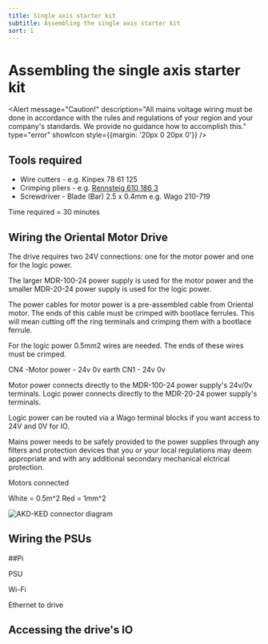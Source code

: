 ```yaml
---
title: Single axis starter kit
subtitle: Assembling the single axis starter kit
sort: 1
---
```




# Assembling the single axis starter kit

<Alert message="Caution!" description="All mains voltage wiring must be done in accordance with the rules and regulations of your region and your company's standards. We provide no guidance how to accomplish this." type="error" showIcon style={{margin: '20px 0 20px 0'}} />

## Tools required

* Wire cutters - e.g. Kinpex 78 61 125
* Crimping pliers - e.g. <a href="https://www.rennsteig.com/en/products/crimping/198-ferrule-crimping-tool-pew-8-184-8-185-8-186"> Rennsteig 610 186 3</a>
* Screwdriver - Blade (Bar) 2.5 x 0.4mm e.g. Wago 210-719

Time required = 30 minutes

## Wiring the Oriental Motor Drive

The drive requires two 24V connections: one for the motor power and one for the logic power.

The larger MDR-100-24 power supply is used for the motor power and the smaller MDR-20-24 power supply is used for the logic power.

The power cables for motor power is a pre-assembled cable from Oriental motor. The ends of this cable must be crimped with bootlace ferrules. This will mean cutting off the ring terminals and crimping them with a bootlace ferrule.

For the logic power 0.5mm2 wires are needed. The ends of these wires must be crimped.


CN4 -Motor power - 24v 0v earth
CN1 - 24v 0v

Motor power connects directly to the MDR-100-24 power supply's 24v/0v terminals.
Logic power connects directly to the MDR-20-24 power supply's terminals.

Logic power can be routed via a Wago terminal blocks if you want access to 24V and 0V for IO.

Mains power needs to be safely provided to the power supplies through any filters and protection devices that you or your local regulations may deem appropriate and with any additional secondary mechanical elctrical protection.


Motors connected


White = 0.5m^2
Red = 1mm^2



<img src={azd_ked_connectors} alt="AKD-KED connector diagram"/>

## Wiring the PSUs


##Pi

PSU

Wi-Fi

Ethernet to drive



## Accessing the drive's IO


